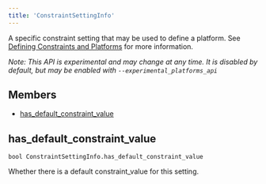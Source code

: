 ```yaml
---
title: 'ConstraintSettingInfo'
---
```




A specific constraint setting that may be used to define a platform. See [Defining Constraints and Platforms](/docs/platforms#constraints-platforms) for more information.

_Note: This API is experimental and may change at any time. It is disabled by default, but may be enabled with `--experimental_platforms_api`_

## Members

- [has\_default\_constraint\_value](#has-default-constraint-value)

## has\_default\_constraint\_value

```
bool ConstraintSettingInfo.has_default_constraint_value
```

 Whether there is a default constraint\_value for this setting.
